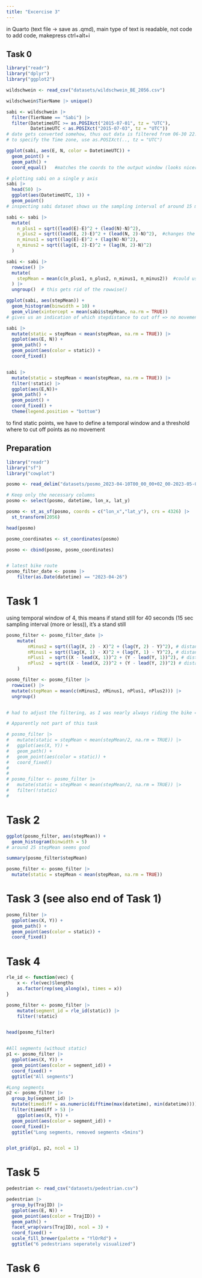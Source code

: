 ```yaml
---
title: "Excercise 3"
---
```


in Quarto (text file -> save as .qmd), main type of text is readable, not code
to add code, makepress ctrl+alt+i

## Task 0
```r
library("readr")
library("dplyr")
library("ggplot2")

wildschwein <- read_csv("datasets/wildschwein_BE_2056.csv")

wildschwein$TierName |> unique()

sabi <- wildschwein |>
  filter(TierName == "Sabi") |>
  filter(DatetimeUTC >= as.POSIXct("2015-07-01", tz = "UTC"),
         DatetimeUTC < as.POSIXct("2015-07-03", tz = "UTC"))
# date gets converted somehow, thus out data is filtered from 06-30 22:00
# to specify the Time zone, use as.POSIXct(.., tz = "UTC")

ggplot(sabi, aes(E, N, color = DatetimeUTC)) +
  geom_point() +
  geom_path() +
  coord_equal()   #matches the coords to the output window (looks nicer)

# plotting sabi on a single y axis
sabi |>
  head(50) |>
  ggplot(aes(DatetimeUTC, 1)) +
  geom_point()
# inspecting sabi dataset shows us the sampling interval of around 15 min

sabi <- sabi |>
  mutate(
    n_plus1 = sqrt((lead(E)-E)^2 + (lead(N)-N)^2), 
    n_plus2 = sqrt((lead(E, 2)-E)^2 + (lead(N, 2)-N)^2),  #changes the offset to 2
    n_minus1 = sqrt((lag(E)-E)^2 + (lag(N)-N)^2),
    n_minus2 = sqrt((lag(E, 2)-E)^2 + (lag(N, 2)-N)^2)
  )

sabi <- sabi |>
  rowwise() |>
  mutate(
    stepMean = mean(c(n_plus1, n_plus2, n_minus1, n_minus2))  #could use ,na.rm = TRUE to remove NA from mean, but we want it as it makes more sense to get NA values when there are none in the input
  ) |>
  ungroup()  # this gets rid of the rowwise()

ggplot(sabi, aes(stepMean)) +
  geom_histogram(binwidth = 10) +
  geom_vline(xintercept = mean(sabi$stepMean, na.rm = TRUE))
# gives us an indication of which stepdistance to cut off => no movement

sabi |>
  mutate(static = stepMean < mean(stepMean, na.rm = TRUE)) |>
  ggplot(aes(E, N)) +
  geom_path() +
  geom_point(aes(color = static)) +
  coord_fixed()


sabi |>
  mutate(static = stepMean < mean(stepMean, na.rm = TRUE)) |> 
  filter(!static) |> 
  ggplot(aes(E,N))+
  geom_path() +
  geom_point() +
  coord_fixed() +
  theme(legend.position = "bottom")

```

to find static points, we have to define a temporal window and a threshold where to cut off points as no movement

## Preparation
```r
library("readr")
library("sf")
library("cowplot")

posmo <- read_delim("datasets/posmo_2023-04-10T00_00_00+02_00-2023-05-04T23_59_59+02_00.csv")

# Keep only the necessary columns
posmo <- select(posmo, datetime, lon_x, lat_y)

posmo <- st_as_sf(posmo, coords = c("lon_x","lat_y"), crs = 4326) |>
  st_transform(2056)

head(posmo)

posmo_coordinates <- st_coordinates(posmo)

posmo <- cbind(posmo, posmo_coordinates)


# latest bike route
posmo_filter_date <- posmo |>
    filter(as.Date(datetime) == "2023-04-26")

```

# Task 1
using temporal window of 4, this means if stand still for 40 seconds (15 sec sampling interval (more or less)), it's a stand still
```r
posmo_filter <- posmo_filter_date |>
    mutate(
        nMinus2 = sqrt((lag(X, 2) - X)^2 + (lag(Y, 2) - Y)^2), # distance to pos -30 minutes
        nMinus1 = sqrt((lag(X, 1) - X)^2 + (lag(Y, 1) - Y)^2), # distance to pos -15 minutes
        nPlus1  = sqrt((X - lead(X, 1))^2 + (Y - lead(Y, 1))^2), # distance to pos +15 mintues
        nPlus2  = sqrt((X - lead(X, 2))^2 + (Y - lead(Y, 2))^2) # distance to pos +30 minutes
    )

posmo_filter <- posmo_filter |> 
  rowwise() |> 
  mutate(stepMean = mean(c(nMinus2, nMinus1, nPlus1, nPlus2))) |> 
  ungroup()


# had to adjust the filtering, as I was nearly always riding the bike => mean stepMean just gives slow parts, not 'near standstill' parts. Would have filtered too much

# Apparently not part of this task

# posmo_filter |> 
#   mutate(static = stepMean < mean(stepMean/2, na.rm = TRUE)) |>
#   ggplot(aes(X, Y)) +
#   geom_path() +
#   geom_point(aes(color = static)) +
#   coord_fixed()
# 
# 
# posmo_filter <- posmo_filter |> 
#   mutate(static = stepMean < mean(stepMean/2, na.rm = TRUE)) |> 
#   filter(!static)
# 


```

# Task 2
```r

ggplot(posmo_filter, aes(stepMean)) +
  geom_histogram(binwidth = 5)
# around 25 stepMean seems good 

summary(posmo_filter$stepMean)

posmo_filter <- posmo_filter |>
  mutate(static = stepMean < mean(stepMean, na.rm = TRUE)) 


```

# Task 3 (see also end of Task 1)
```r
posmo_filter |>
  ggplot(aes(X, Y)) +
  geom_path() +
  geom_point(aes(color = static)) +
  coord_fixed()
```

# Task 4 
```r
rle_id <- function(vec) {
    x <- rle(vec)$lengths
    as.factor(rep(seq_along(x), times = x))
}

posmo_filter <- posmo_filter |>
    mutate(segment_id = rle_id(static)) |> 
    filter(!static)


head(posmo_filter)


#All segments (without static)
p1 <- posmo_filter |>
  ggplot(aes(X, Y)) +
  geom_point(aes(color = segment_id)) +
  coord_fixed() +
  ggtitle("All segments")

#Long segments
p2 <- posmo_filter |> 
  group_by(segment_id) |> 
  mutate(timediff = as.numeric(difftime(max(datetime), min(datetime)))) |>  # as.numeric gives minute here, not seconds
  filter(timediff > 5) |> 
    ggplot(aes(X, Y)) +
  geom_point(aes(color = segment_id)) +
  coord_fixed()+
  ggtitle("Long segments, removed segments <5mins")


plot_grid(p1, p2, ncol = 1)

```

# Task 5
```r
pedestrian <- read_csv("datasets/pedestrian.csv")

pedestrian |> 
  group_by(TrajID) |> 
  ggplot(aes(E, N)) +
  geom_point(aes(color = TrajID)) +
  geom_path() +
  facet_wrap(vars(TrajID), ncol = 3) +
  coord_fixed() +
  scale_fill_brewer(palette = "YlOrRd") +
  ggtitle("6 pedestrians seperately visualized")

```

# Task 6
```r

```

